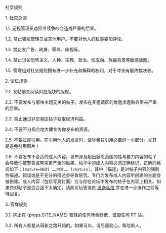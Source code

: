 <Heading1 id="content">社交规则</Heading1>

<Heading2 id="1">1. 社交总则</Heading2>

1.1. 无视管理员劝阻继续争吵会造成严重的后果。

1.2. 禁止骚扰管理员或其他用户。不要对他人的私事妄加评论。

1.3. 禁止发广告、刷屏、辱骂、歧视等。

1.4. 禁止讨论恐怖主义、人种、宗教、政治、性取向、族裔背景等敏感话题。

1.5. 管理组对社交规则拥有进一步补充和解释的权利，对于冲突有最终裁决权。

<Heading2 id="2">2. 论坛规则</Heading2>

2.1. 发帖前先阅读对应版块的版规。

2.2. 不要发布与版块主题无关的帖子。发布在非邀请区的发邀求邀贴会带来严重的后果。

2.3. 禁止通过非交易区帖子获取经济利益。

2.4. 不要不分场合地大肆宣传你发布的资源。

2.5. 不要过度引用。在引用他人的发言时，请尽量只引用必要的一小部分。尤其是避免引用图片！

2.6. 不要发布不合适的成人内容。发布涉及超出容忍范围的性与暴力内容的帖子会导致你被警告或带来更严重的后果。帖子中的成人内容必须正确标记，正确的格式如下：`[mature=描述] ……内容…… [/mature]`，其中「描述」是对帖子内容的强制性描述。错误或是不充分的描述会导致惩罚。专门为发布成人内容所创建的主题会被删除。成人内容（包括写真封面）应与你在论坛中发布的帖子在内容上相关。如果你对帖子是否合适不太确定，请向论坛管理员 [发送私信](/staff.php) 并在进一步操作之前等待回复。

<Heading2 id="3">3. 官群规则</Heading2>

3.1. 禁止在 {props.SITE_NAME} 管辖的任何场合贬低、诋毁任何 PT 站。

3.2. 所有人都是从萌新之路开始的。如果可以，请尽量耐心，帮助新人。
